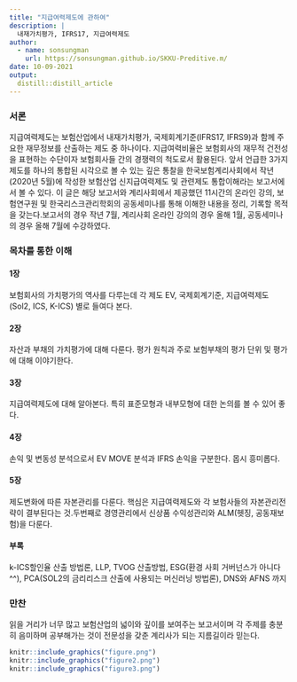 ```yaml
---
title: "지급여력제도에 관하여"
description: |
  내재가치평가, IFRS17, 지급여력제도
author:
  - name: sonsungman
    url: https://sonsungman.github.io/SKKU-Preditive.m/
date: 10-09-2021
output:
  distill::distill_article
---
```


### 서론

지급여력제도는 보험산업에서 내재가치평가, 국제회계기준(IFRS17, IFRS9)과 함께 주요한 재무정보를 산출하는 제도 중 하나이다. 지급여력비율은 보험회사의 재무적 건전성을 표현하는 수단이자 보험회사들 간의 경쟁력의 척도로서 활용된다. 앞서 언급한 3가지 제도를 하나의 통합된 시각으로 볼 수 있는 깊은 통찰을 한국보험계리사회에서 작년(2020년 5월)에 작성한 보험산업 신지급여력제도 및 관련제도 통합이해라는 보고서에서 볼 수 있다. 이 글은 해당 보고서와 계리사회에서 제공했던 11시간의 온라인 강의, 보험연구원 및 한국리스크관리학회의 공동세미나를 통해 이해한 내용을 정리, 기록할 목적을 갖는다.보고서의 경우 작년 7월, 계리사회 온라인 강의의 경우 올해 1월, 공동세미나의 경우 올해 7월에 수강하였다.

### 목차를 통한 이해

#### 1장

보험회사의 가치평가의 역사를 다루는데 각 제도 EV, 국제회계기준, 지급여력제도(Sol2, ICS, K-ICS) 별로 들여다 본다.

#### 2장

자산과 부채의 가치평가에 대해 다룬다. 평가 원칙과 주로 보험부채의 평가 단위 및 평가에 대해 이야기한다.

#### 3장

지급여력제도에 대해 알아본다. 특히 표준모형과 내부모형에 대한 논의를 볼 수 있어 좋다.

#### 4장

손익 및 변동성 분석으로서 EV MOVE 분석과 IFRS 손익을 구분한다. 몹시 흥미롭다.

#### 5장

제도변화에 따른 자본관리를 다룬다. 핵심은 지급여력제도와 각 보험사들의 자본관리전략이 결부된다는 것.두번째로 경영관리에서 신상품 수익성관리와 ALM(헷징, 공동재보험)을 다룬다.

#### 부록

k-ICS할인율 산출 방법론, LLP, TVOG 산출방법, ESG(환경 사회 거버넌스가 아니다 ^^), PCA(SOL2의 금리리스크 산출에 사용되는 머신러닝 방법론), DNS와 AFNS 까지

### 만찬

읽을 거리가 너무 많고 보험산업의 넓이와 깊이를 보여주는 보고서이며 각 주제를 충분히 음미하며 공부해가는 것이 전문성을 갖춘 계리사가 되는 지름길이라 믿는다.

```r
knitr::include_graphics("figure.png")
knitr::include_graphics("figure2.png")
knitr::include_graphics("figure3.png")
```
